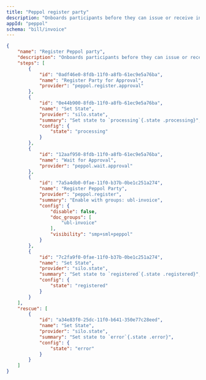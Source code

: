 ```yaml
---
title: "Peppol register party"
description: "Onboards participants before they can issue or receive invoices"
appId: "peppol"
schema: "bill/invoice"
---
```


```json Example Peppol register party invoice workflow with states expandable
{
    "name": "Register Peppol party",
    "description": "Onboards participants before they can issue or receive invoices",
    "steps": [
        {
            "id": "0adf46e0-8fdb-11f0-a8fb-61ec9e5a76ba",
            "name": "Register Party for Approval",
            "provider": "peppol.register.approval"
        },
        {
            "id": "0e44b900-8fdb-11f0-a8fb-61ec9e5a76ba",
            "name": "Set State",
            "provider": "silo.state",
            "summary": "Set state to `processing`{.state .processing}",
            "config": {
                "state": "processing"
            }
        },
        {
            "id": "12aaf950-8fdb-11f0-a8fb-61ec9e5a76ba",
            "name": "Wait for Approval",
            "provider": "peppol.wait.approval"
        },
        {
            "id": "7a5a4db0-0fae-11f0-b37b-0be1c251a274",
            "name": "Register Peppol Party",
            "provider": "peppol.register",
            "summary": "Enable with groups: ubl-invoice",
            "config": {
                "disable": false,
                "doc_groups": [
                    "ubl-invoice"
                ],
                "visibility": "smp+sml+peppol"
            }
        },
        {
            "id": "7c2fa9f0-0fae-11f0-b37b-0be1c251a274",
            "name": "Set State",
            "provider": "silo.state",
            "summary": "Set state to `registered`{.state .registered}",
            "config": {
                "state": "registered"
            }
        }
    ],
    "rescue": [
        {
            "id": "a34e83f0-25dc-11f0-b641-350e77c28eed",
            "name": "Set State",
            "provider": "silo.state",
            "summary": "Set state to `error`{.state .error}",
            "config": {
                "state": "error"
            }
        }
    ]
}
```
